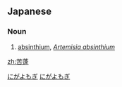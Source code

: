 ==Japanese==
{{ja-kanjitab|にが|よもぎ|yomi=k}}

===Noun===
{{ja-noun|にがよもぎ}}

# {{lb|ja|plant}} [[absinthium]], ''[[Artemisia absinthium]]''

[[Category:ja:Plants|にがよもぎ]]
[[Category:ja:Spices and herbs|にがよもぎ]]

[[zh:苦蓬]]